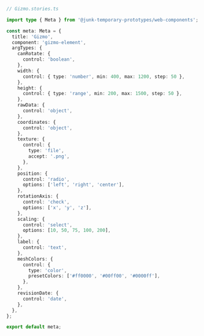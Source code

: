 ```ts
// Gizmo.stories.ts

import type { Meta } from '@junk-temporary-prototypes/web-components';

const meta: Meta = {
  title: 'Gizmo',
  component: 'gizmo-element',
  argTypes: {
    canRotate: {
      control: 'boolean',
    },
    width: {
      control: { type: 'number', min: 400, max: 1200, step: 50 },
    },
    height: {
      control: { type: 'range', min: 200, max: 1500, step: 50 },
    },
    rawData: {
      control: 'object',
    },
    coordinates: {
      control: 'object',
    },
    texture: {
      control: {
        type: 'file',
        accept: '.png',
      },
    },
    position: {
      control: 'radio',
      options: ['left', 'right', 'center'],
    },
    rotationAxis: {
      control: 'check',
      options: ['x', 'y', 'z'],
    },
    scaling: {
      control: 'select',
      options: [10, 50, 75, 100, 200],
    },
    label: {
      control: 'text',
    },
    meshColors: {
      control: {
        type: 'color',
        presetColors: ['#ff0000', '#00ff00', '#0000ff'],
      },
    },
    revisionDate: {
      control: 'date',
    },
  },
};

export default meta;
```
